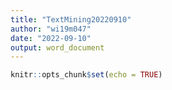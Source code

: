 ```yaml
---
title: "TextMining20220910"
author: "wi19m047"
date: "2022-09-10"
output: word_document
---
```


```r
knitr::opts_chunk$set(echo = TRUE)
```


